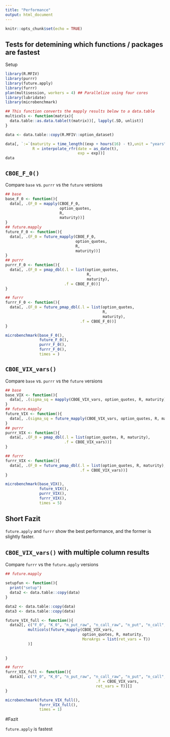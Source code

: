 ```yaml
---
title: "Performance"
output: html_document
---
```


```r
knitr::opts_chunk$set(echo = TRUE)
```

## Tests for detemining which functions / packages are fastest

Setup
```r
library(R.MFIV)
library(purrr)
library(future.apply)
library(furrr)
plan(multisession, workers = 4) ## Parallelize using four cores
library(lubridate)
library(microbenchmark)

## This function converts the mapply results below to a data.table
multicols <- function(matrix){
  data.table::as.data.table(t(matrix))[, lapply(.SD, unlist)]
}

data <- data.table::copy(R.MFIV::option_dataset)

data[, `:=`(maturity = time_length((exp + hours(16) - t),unit = "years"),
            R = interpolate_rfr(date = as_date(t),
                                exp = exp))]
data
```
## `CBOE_F_0()`

Compare `base` vs. `purrr` vs the `future` versions

```r
## base
base_F_0 <- function(){
  data[, .(F_0 = mapply(CBOE_F_0,
                        option_quotes,
                        R,
                        maturity))]
}
## future.mapply
future_F_0 <- function(){
  data[, .(F_0 = future_mapply(CBOE_F_0,
                               option_quotes,
                               R,
                               maturity))]
}
## purrr
purrr_F_0 <- function(){
  data[, .(F_0 = pmap_dbl(.l = list(option_quotes,
                                    R,
                                    maturity),
                          .f = CBOE_F_0))]
}

## furrr
furrr_F_0 <- function(){
  data[, .(F_0 = future_pmap_dbl(.l = list(option_quotes,
                                           R,
                                           maturity),
                                 .f = CBOE_F_0))]
}

microbenchmark(base_F_0(),
               future_F_0(),
               purrr_F_0(),
               furrr_F_0(),
               times = )
```
## `CBOE_VIX_vars()`

Compare `base` vs. `purrr` vs the `future` versions

```r
## base
base_VIX <- function(){
  data[, .(sigma_sq = mapply(CBOE_VIX_vars, option_quotes, R, maturity))]
}
## future.mapply
future_VIX <- function(){
  data[, .(sigma_sq = future_mapply(CBOE_VIX_vars, option_quotes, R, maturity))]
}
## purrr
purrr_VIX <- function(){
  data[, .(F_0 = pmap_dbl(.l = list(option_quotes, R, maturity),
                          .f = CBOE_VIX_vars))]
}

## furrr
furrr_VIX <- function(){
  data[, .(F_0 = future_pmap_dbl(.l = list(option_quotes, R, maturity),
                                 .f = CBOE_VIX_vars))]
}

microbenchmark(base_VIX(),
               future_VIX(),
               purrr_VIX(),
               furrr_VIX(),
               times = 5)
```
## Short Fazit

`future.apply` and `furrr` show the best performance, and the former is slightly faster.

## `CBOE_VIX_vars()` with multiple column results

Compare `furrr` vs the `future.apply` versions

```r
## future.mapply

setupfun <- function(){
  print("setup")
  data2 <- data.table::copy(data)
}

data2 <- data.table::copy(data)
data3 <- data.table::copy(data)

future_VIX_full <- function(){
  data2[, c("F_0", "K_0", "n_put_raw", "n_call_raw", "n_put", "n_call", "sigma_sq") := 
          multicols(future_mapply(CBOE_VIX_vars,
                                  option_quotes, R, maturity,
                                  MoreArgs = list(ret_vars = T))
          )]
  
  
}

## furrr
furrr_VIX_full <- function(){
  data3[, c("F_0", "K_0", "n_put_raw", "n_call_raw", "n_put", "n_call", "sigma_sq") := future_pmap_dfr(.l = list(option_quotes, R, maturity),
                                        .f = CBOE_VIX_vars,
                                        ret_vars = T)][]
}

microbenchmark(future_VIX_full(),
               furrr_VIX_full(),
               times = 1)
```
#Fazit

`future.apply` is fastest
